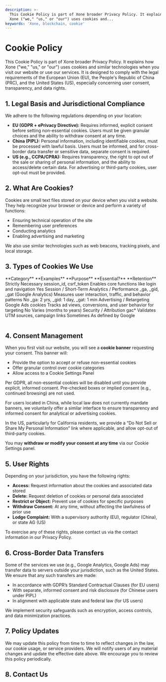 ```yaml
---
description: >-
  This Cookie Policy is part of Xone broader Privacy Policy. It explains how
  Xone ("we," "us," or "our") uses cookies and...
keywords: 'Xone, blockchain, cookie'
---
```


# Cookie Policy

This Cookie Policy is part of <Link className='text-primaryHue' isExternal showAnchorIcon href="https://xone.org">Xone</Link> broader Privacy Policy. It explains how <Link className='text-primaryHue' isExternal showAnchorIcon href="https://xone.org">Xone</Link> ("we," "us," or "our") uses cookies and similar technologies when you visit our website or use our services. It is designed to comply with the legal requirements of the European Union (EU), the People's Republic of China (PRC), and the United States (US), especially concerning user consent, transparency, and data rights.

## 1. Legal Basis and Jurisdictional Compliance

We adhere to the following regulations depending on your location:

* **EU (GDPR + ePrivacy Directive):** Requires informed, explicit consent before setting non-essential cookies. Users must be given granular choices and the ability to withdraw consent at any time.
* **China (PIPL):** Personal information, including identifiable cookies, must be processed with lawful basis. Users must be informed, and for cross-border data transfer or sensitive data, separate consent is required.
* **US (e.g., CCPA/CPRA):** Requires transparency, the right to opt out of the sale or sharing of personal information, and the ability to access/delete certain data. For advertising or third-party cookies, user opt-out must be provided.

## 2. What Are Cookies?

Cookies are small text files stored on your device when you visit a website. They help recognize your browser or device and perform a variety of functions:

* Ensuring technical operation of the site
* Remembering user preferences
* Conducting analytics
* Enabling advertising and marketing

We also use similar technologies such as web beacons, tracking pixels, and local storage.

## 3. Types of Cookies We Use

<div className="overflow-x-auto">
  <Table removeWrapper aria-label="Example static collection table" className="mt-2">
    <TableHeader>
      <TableColumn>**Category**</TableColumn>
      <TableColumn>**Examples**</TableColumn>
      <TableColumn>**Purpose**</TableColumn>
      <TableColumn>**Essential?**</TableColumn>
      <TableColumn>**Retention**</TableColumn>
    </TableHeader>
    <TableBody>
      <TableRow key="1">
        <TableCell>Strictly Necessary</TableCell>
        <TableCell>session_id, csrf_token</TableCell>
        <TableCell>Enables core functions like login and navigation</TableCell>
        <TableCell>Yes</TableCell>
        <TableCell>Session / Short-Term</TableCell>
      </TableRow>
      <TableRow key="2">
        <TableCell>Analytics / Performance</TableCell>
        <TableCell>_ga, _gid, _gat (Google Analytics)</TableCell>
        <TableCell>Measures user interaction, traffic, and behavior patterns</TableCell>
        <TableCell>No</TableCell>
        <TableCell>_ga: 2 yrs, _gid: 1 day, _gat: 1 min</TableCell>
      </TableRow>
      <TableRow key="3">
        <TableCell>Advertising / Retargeting</TableCell>
        <TableCell>Google Ads cookies</TableCell>
        <TableCell>Tracks ad views, conversions, and user behavior for targeting</TableCell>
        <TableCell>No</TableCell>
        <TableCell>Varies (months to years)</TableCell>
      </TableRow>
      <TableRow key="4">
        <TableCell>Security / Attribution</TableCell>
        <TableCell>gac*</TableCell>
        <TableCell>Validates UTM sources, campaign links</TableCell>
        <TableCell>Sometimes</TableCell>
        <TableCell>As defined by Google</TableCell>
      </TableRow>
    </TableBody>
  </Table>
</div>

## 4. Consent Management

When you first visit our website, you will see a **cookie banner** requesting your consent. This banner will:

* Provide the option to accept or refuse non-essential cookies
* Offer granular control over cookie categories
* Allow access to a Cookie Settings Panel

Per GDPR, all non-essential cookies will be disabled until you provide explicit, informed consent. Pre-checked boxes or implied consent (e.g., continued browsing) are not used.

For users located in China, while local law does not currently mandate banners, we voluntarily offer a similar interface to ensure transparency and informed consent for analytical or advertising cookies.

In the US, particularly for California residents, we provide a “Do Not Sell or Share My Personal Information” link where applicable, and allow opt-out of third-party cookies.

You may **withdraw or modify your consent at any time** via our Cookie Settings panel.

## 5. User Rights

Depending on your jurisdiction, you have the following rights:

* **Access:** Request information about the cookies and associated data stored
* **Delete:** Request deletion of cookies or personal data associated
* **Restrict or Object:** Prevent use of cookies for specific purposes
* **Withdraw Consent:** At any time, without affecting the lawfulness of prior use
* **Lodge Complaint:** With a supervisory authority (EU), regulator (China), or state AG (US)

To exercise any of these rights, please contact us via the contact information in our <Link className='text-primaryHue' showAnchorIcon href="/study/privacy">Privacy Policy</Link>.

## 6. Cross-Border Data Transfers

Some of the services we use (e.g., Google Analytics, Google Ads) may transfer data to servers outside your jurisdiction, such as the United States. We ensure that any such transfers are made:

* In accordance with GDPR’s Standard Contractual Clauses (for EU users)
* With separate, informed consent and risk disclosure (for Chinese users under PIPL)
* In alignment with applicable state and federal law (for US users)

We implement security safeguards such as encryption, access controls, and data minimization practices.

## 7. Policy Updates

We may update this policy from time to time to reflect changes in the law, our cookie usage, or service providers. We will notify users of any material changes and update the effective date above. We encourage you to review this policy periodically.

## 8. Contact Us

<ContactInfo />
